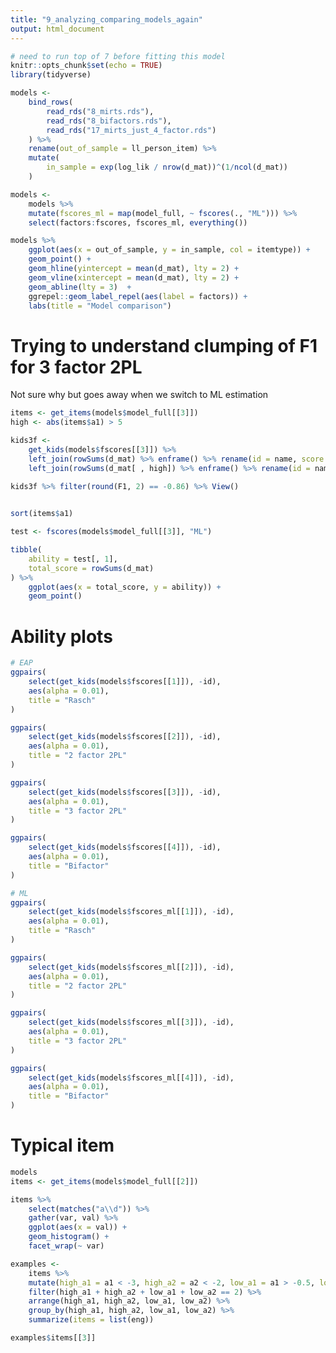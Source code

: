 ```yaml
---
title: "9_analyzing_comparing_models_again"
output: html_document
---
```


```r
# need to run top of 7 before fitting this model
knitr::opts_chunk$set(echo = TRUE)
library(tidyverse)

models <- 
    bind_rows(
        read_rds("8_mirts.rds"),
        read_rds("8_bifactors.rds"),
        read_rds("17_mirts_just_4_factor.rds")
    ) %>% 
    rename(out_of_sample = ll_person_item) %>% 
    mutate(
        in_sample = exp(log_lik / nrow(d_mat))^(1/ncol(d_mat))
    )

models <- 
    models %>% 
    mutate(fscores_ml = map(model_full, ~ fscores(., "ML"))) %>% 
    select(factors:fscores, fscores_ml, everything())
```

```r
models %>%
    ggplot(aes(x = out_of_sample, y = in_sample, col = itemtype)) + 
    geom_point() +
    geom_hline(yintercept = mean(d_mat), lty = 2) + 
    geom_vline(xintercept = mean(d_mat), lty = 2) + 
    geom_abline(lty = 3)  +
    ggrepel::geom_label_repel(aes(label = factors)) +
    labs(title = "Model comparison")
```

# Trying to understand clumping of F1 for 3 factor 2PL

Not sure why but goes away when we switch to ML estimation

```r
items <- get_items(models$model_full[[3]])
high <- abs(items$a1) > 5

kids3f <- 
    get_kids(models$fscores[[3]]) %>% 
    left_join(rowSums(d_mat) %>% enframe() %>% rename(id = name, score = value)) %>% 
    left_join(rowSums(d_mat[ , high]) %>% enframe() %>% rename(id = name, score_high = value))

kids3f %>% filter(round(F1, 2) == -0.86) %>% View()
    

sort(items$a1)

test <- fscores(models$model_full[[3]], "ML")

tibble(
    ability = test[, 1],
    total_score = rowSums(d_mat)
) %>% 
    ggplot(aes(x = total_score, y = ability)) +
    geom_point()
```

# Ability plots

```r
# EAP
ggpairs(
    select(get_kids(models$fscores[[1]]), -id),
    aes(alpha = 0.01),
    title = "Rasch"
)

ggpairs(
    select(get_kids(models$fscores[[2]]), -id),
    aes(alpha = 0.01),
    title = "2 factor 2PL"
)

ggpairs(
    select(get_kids(models$fscores[[3]]), -id),
    aes(alpha = 0.01),
    title = "3 factor 2PL"
)

ggpairs(
    select(get_kids(models$fscores[[4]]), -id),
    aes(alpha = 0.01),
    title = "Bifactor"
)

# ML
ggpairs(
    select(get_kids(models$fscores_ml[[1]]), -id),
    aes(alpha = 0.01),
    title = "Rasch"
)

ggpairs(
    select(get_kids(models$fscores_ml[[2]]), -id),
    aes(alpha = 0.01),
    title = "2 factor 2PL"
)

ggpairs(
    select(get_kids(models$fscores_ml[[3]]), -id),
    aes(alpha = 0.01),
    title = "3 factor 2PL"
)

ggpairs(
    select(get_kids(models$fscores_ml[[4]]), -id),
    aes(alpha = 0.01),
    title = "Bifactor"
)
```

# Typical item

```r
models
items <- get_items(models$model_full[[2]])

items %>% 
    select(matches("a\\d")) %>% 
    gather(var, val) %>% 
    ggplot(aes(x = val)) +
    geom_histogram() +
    facet_wrap(~ var)

examples <- 
    items %>% 
    mutate(high_a1 = a1 < -3, high_a2 = a2 < -2, low_a1 = a1 > -0.5, low_a2 = a2 > -0.5) %>% 
    filter(high_a1 + high_a2 + low_a1 + low_a2 == 2) %>% 
    arrange(high_a1, high_a2, low_a1, low_a2) %>% 
    group_by(high_a1, high_a2, low_a1, low_a2) %>% 
    summarize(items = list(eng))

examples$items[[3]]
```


